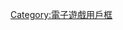 {{userbox|white|lightgreen|[[File:Angry_Birds_logo_2015.svg|80px]]| 這個用戶喜歡'''[[憤怒的小鳥]]'''，發誓要把蛋找回來！}}<includeonly>[[Category:喜欢玩愤怒的小鸟的维基人|{{PAGENAME}}]]</includeonly><noinclude>

{{DEFAULTSORT:Angry Birds}}
[[Category:喜欢玩愤怒的小鸟的维基人| ]]
[[Category:電子遊戲用戶框]]
</noinclude>